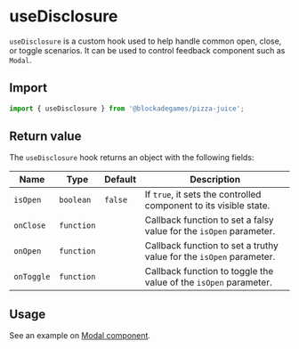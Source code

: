 
# useDisclosure

`useDisclosure` is a custom hook used to help handle common open, close, or toggle scenarios. It can be used to control feedback component such as `Modal`.

## Import

```jsx
import { useDisclosure } from '@blockadegames/pizza-juice';
```

## Return value

The `useDisclosure` hook returns an object with the following fields:

| Name       | Type       | Default | Description                                                         |
| ---------- | ---------- | ------- | ------------------------------------------------------------------- |
| `isOpen`   | `boolean`  | `false` | If `true`, it sets the controlled component to its visible state.   |
| `onClose`  | `function` |         | Callback function to set a falsy value for the `isOpen` parameter.  |
| `onOpen`   | `function` |         | Callback function to set a truthy value for the `isOpen` parameter. |
| `onToggle` | `function` |         | Callback function to toggle the value of the `isOpen` parameter.    |

## Usage

See an example on [Modal component](../components/overlay/modal).
